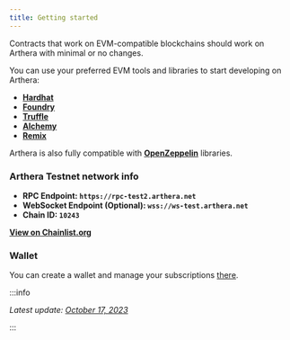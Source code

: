 ```yaml
---
title: Getting started
---
```


Contracts that work on EVM-compatible blockchains should work on Arthera with minimal or no changes.

You can use your preferred EVM tools and libraries to start developing on Arthera:

- [**Hardhat**](./using-hardhat)
- [**Foundry**](https://github.com/foundry-rs/foundry)
- [**Truffle**](https://trufflesuite.com/)
- [**Alchemy**](https://docs.alchemy.com/reference/alchemy-sdk-quickstart)
- [**Remix**](https://remix.ethereum.org/)

Arthera is also fully compatible with [**OpenZeppelin**](https://docs.openzeppelin.com/contracts/4.x/) libraries.

### Arthera Testnet network info

- **RPC Endpoint: `https://rpc-test2.arthera.net`**
- **WebSocket Endpoint (Optional): `wss://ws-test.arthera.net`**
- **Chain ID: `10243`**

[**View on Chainlist.org**](https://chainlist.org/chain/10243)

### Wallet

You can create a wallet and manage your subscriptions [there](https://wallet-test.arthera.net/login).

:::info

_Latest update: [October 17, 2023](https://github.com/artheranet/arthera-docs)_

:::
